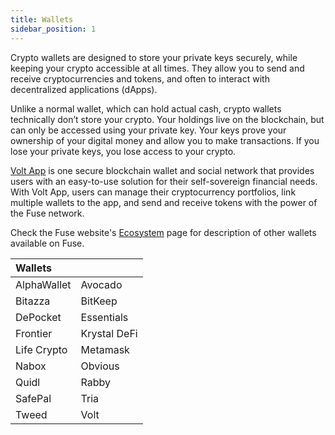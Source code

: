 ```yaml
---
title: Wallets
sidebar_position: 1
---
```


Crypto wallets are designed to store your private keys securely, while keeping your crypto accessible at all times. They allow you to send and receive cryptocurrencies and tokens, and often to interact with decentralized applications (dApps).

Unlike a normal wallet, which can hold actual cash, crypto wallets technically don’t store your crypto. Your holdings live on the blockchain, but can only be accessed using your private key. Your keys prove your ownership of your digital money and allow you to make transactions. If you lose your private keys, you lose access to your crypto.

[Volt App](https://voltage.finance/mobile) is one secure blockchain wallet and social network that provides users with an easy-to-use solution for their self-sovereign financial needs. With Volt App, users can manage their cryptocurrency portfolios, link multiple wallets to the app, and send and receive tokens with the power of the Fuse network.

Check the Fuse website's [Ecosystem](https://www.fuse.io/ecosystem?filters=defi%2Cinfrastructure%2Caggregator%2Cwallet%2Cdev-tools%2Cpayments%2Cdex%2Cnfts%2Cbridge%2Caccount-abstraction%2Caggregator%2Canalytics%2Cblockchain%2Cbridge%2Ccex%2Ccex-aggregator%2Ccharity%2Ccommunity%2Ccompliance%2Ccross-chain%2Cdapp%2Cdex%2Cdid%2Cdata%2Cdefi%2Cdev-tools%2Cdevops%2Cdomains%2Ce-commerce%2Cecosystem-project%2Con-ramp%2Cfuse-operator%2Cgovernance%2Cindexing%2Cinfrastructure%2Cinsurance%2Cinteroperability%2Cmarketplace%2Cnfts%2Cnodes%2Coracles%2Cp2p%2Cperpetuals%2Cportfolio-tracker%2Cquests%2Crpc%2Csecurity%2Csharing-economy%2Csocial-impact%2Cstablecoins%2Cstaking%2Cstorage%2Ctracker%2Cwallet%2Cwallet-2%2Cpayments%2Cyield-optimizer\&tag=Wallet) page for description of other wallets available on Fuse.

| Wallets     |              |
| :---------- | ------------ |
| AlphaWallet | Avocado      |
| Bitazza     | BitKeep      |
| DePocket    | Essentials   |
| Frontier    | Krystal DeFi |
| Life Crypto | Metamask     |
| Nabox       | Obvious      |
| Quidl       | Rabby        |
| SafePal     | Tria         |
| Tweed       | Volt         |
